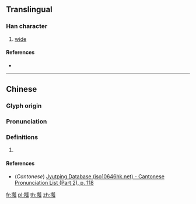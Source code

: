 ==Translingual==

===Han character===
{{Han char|rn=64|rad=手|as=11|sn=14|four=52030|canj=QKSO|ids=⿰扌瓠}}

# [[wide]]

====References====
* {{Han ref|kx=0450.220|dkj=12608|dj=0801.060|hdz=31944.030|uh=6466|ud=25702|bh=E1E3|bd=57827}}

----

==Chinese==
{{zh-forms}}

===Glyph origin===
{{Han etym}}

===Pronunciation===
{{zh-pron
|m=huà
|c=waa6
|mc=y
|oc=y
|ma=
|cat=a
}}

===Definitions===
{{zh-hanzi}}

# {{rfdef|lang=zh}}

====References====
* (''Cantonese'') [http://www.iso10646hk.net/jp/document/download.jsp Jyutping Database (iso10646hk.net) - Cantonese Pronunciation List (Part 2), p. 118]

[[fr:摦]]
[[pl:摦]]
[[th:摦]]
[[zh:摦]]